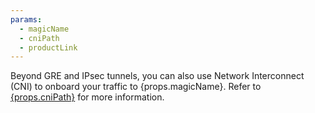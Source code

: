 ```yaml
---
params:
  - magicName
  - cniPath
  - productLink
---
```



Beyond GRE and IPsec tunnels, you can also use Network Interconnect (CNI) to onboard your traffic to {props.magicName}. Refer to <a href={props.productLink}>{props.cniPath}</a> for more information.
